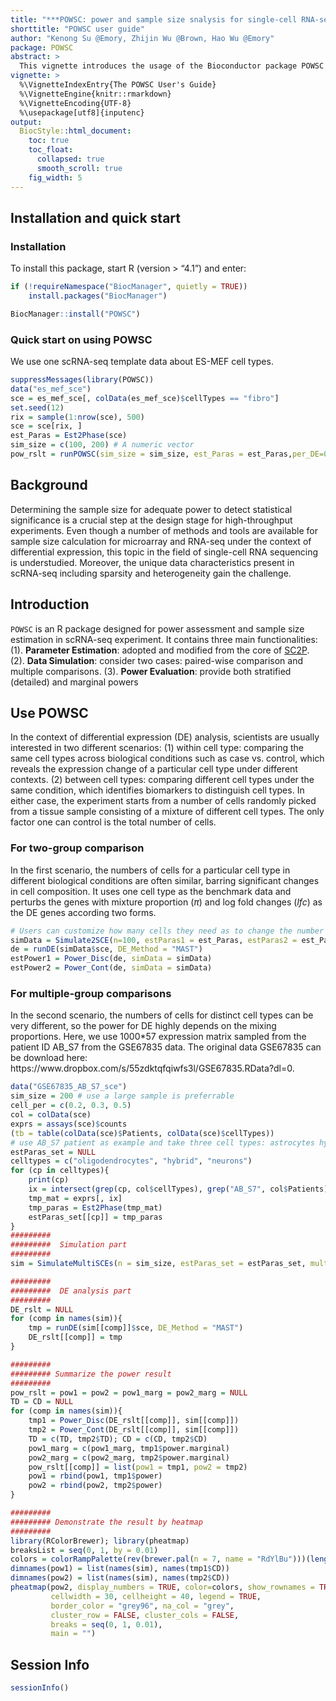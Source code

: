 ```yaml
---
title: "***POWSC: power and sample size snalysis for single-cell RNA-seq***"
shorttitle: "POWSC user guide"
author: "Kenong Su @Emory, Zhijin Wu @Brown, Hao Wu @Emory"
package: POWSC
abstract: >
  This vignette introduces the usage of the Bioconductor package POWSC (POWer analysis for SCrna-seq experiment), which is specifically designed for power estimation and sample size estimation for scRNA-seq data. POWSC is a simulation-based method, to provide power evaluation and sample size recommen- dation for single-cell RNA-sequencing DE analysis. POWSC consists of a data simulator that creates realistic expres- sion data, and a power assessor that provides a comprehensive evaluation and visualization of the power and sam- ple size relationship. The data simulator in POWSC outperforms two other state-of-art simulators in capturing key characteristics of real datasets. The power assessor in POWSC provides a variety of power evaluations including stratified and marginal power analyses for DEs characterized by two forms (phase transition or magnitude tuning), under different comparison scenarios. In addition, POWSC offers information for optimizing the tradeoffs between sample size and sequencing depth with the same total reads.
vignette: >
  %\VignetteIndexEntry{The POWSC User's Guide}
  %\VignetteEngine{knitr::rmarkdown}
  %\VignetteEncoding{UTF-8}
  %\usepackage[utf8]{inputenc}
output:
  BiocStyle::html_document:
    toc: true
    toc_float:
      collapsed: true
      smooth_scroll: true
    fig_width: 5
---
```

<style type="text/css">
  pre:not([class]) {
    background-color: white;
  }
  .tocify-subheader > .tocify-item {
  text-indent: 2px;}
</style>




\tableofcontents

\vspace{.1in}

## Installation and quick start

### Installation

To install this package, start R (version > "4.1") and enter:
```r

if (!requireNamespace("BiocManager", quietly = TRUE))
    install.packages("BiocManager")

BiocManager::install("POWSC") 
```

### Quick start on using POWSC
We use one scRNA-seq template data about ES-MEF cell types. 

```r
suppressMessages(library(POWSC))
data("es_mef_sce")
sce = es_mef_sce[, colData(es_mef_sce)$cellTypes == "fibro"]
set.seed(12)
rix = sample(1:nrow(sce), 500)
sce = sce[rix, ]
est_Paras = Est2Phase(sce)
sim_size = c(100, 200) # A numeric vector
pow_rslt = runPOWSC(sim_size = sim_size, est_Paras = est_Paras,per_DE=0.05, DE_Method = "MAST", Cell_Type = "PW") 
```

## Background
Determining the sample size for adequate power to detect statistical significance is a crucial step at the design stage for high-throughput experiments. Even though a number of methods and tools are available for sample size calculation for microarray and RNA-seq under the context of differential expression, this topic in the field of single-cell RNA sequencing is understudied. Moreover, the unique data characteristics present in scRNA-seq including sparsity and heterogeneity gain the challenge.

## Introduction
`POWSC` is an R package designed for power assessment and sample size estimation in scRNA-seq experiment. It contains three main functionalities: 
(1). **Parameter Estimation**: adopted and modified from the core of [SC2P](https://github.com/haowulab/SC2P). 
(2). **Data Simulation**: consider two cases: paired-wise comparison and multiple comparisons. 
(3). **Power Evaluation**: provide both stratified (detailed) and marginal powers

## Use POWSC
In the context of differential expression (DE) analysis, scientists are usually interested in two different scenarios: (1) within cell type: comparing the same cell types across biological conditions such as case vs. control, which reveals the expression change of a particular cell type under different contexts. (2) between cell types: comparing different cell types under the same condition, which identifies biomarkers to distinguish cell types. In either case, the experiment starts from a number of cells randomly picked from a tissue sample consisting of a mixture of different cell types. The only factor one can control is the total number of cells.

### For two-group comparison

In the first scenario, the numbers of cells for a particular cell type in different biological conditions are often similar, barring significant changes in cell composition. It uses one cell type as the benchmark data and perturbs the genes with mixture proportion ($\pi$) and log fold changes ($lfc$) as the DE genes according two forms. 

```r
# Users can customize how many cells they need as to change the number of n. 
simData = Simulate2SCE(n=100, estParas1 = est_Paras, estParas2 = est_Paras)
de = runDE(simData$sce, DE_Method = "MAST")
estPower1 = Power_Disc(de, simData = simData)
estPower2 = Power_Cont(de, simData = simData)
```

### For multiple-group comparisons
In the second scenario, the numbers of cells for distinct cell types can be very different, so the power for DE highly depends on the mixing proportions. Here, we use 1000*57 expression matrix sampled from the patient ID AB_S7 from the GSE67835 data. The original data GSE67835 can be download here: https://www.dropbox.com/s/55zdktqfqiwfs3l/GSE67835.RData?dl=0. 
```r
data("GSE67835_AB_S7_sce")
sim_size = 200 # use a large sample is preferrable
cell_per = c(0.2, 0.3, 0.5)
col = colData(sce)
exprs = assays(sce)$counts
(tb = table(colData(sce)$Patients, colData(sce)$cellTypes))
# use AB_S7 patient as example and take three cell types: astrocytes hybrid and neurons
estParas_set = NULL
celltypes = c("oligodendrocytes", "hybrid", "neurons")
for (cp in celltypes){
    print(cp)
    ix = intersect(grep(cp, col$cellTypes), grep("AB_S7", col$Patients))
    tmp_mat = exprs[, ix]
    tmp_paras = Est2Phase(tmp_mat)
    estParas_set[[cp]] = tmp_paras
}
######### 
#########  Simulation part
######### 
sim = SimulateMultiSCEs(n = sim_size, estParas_set = estParas_set, multiProb = cell_per)

######### 
#########  DE analysis part
######### 
DE_rslt = NULL
for (comp in names(sim)){
    tmp = runDE(sim[[comp]]$sce, DE_Method = "MAST")
    DE_rslt[[comp]] = tmp
}

######### 
######### Summarize the power result
######### 
pow_rslt = pow1 = pow2 = pow1_marg = pow2_marg = NULL
TD = CD = NULL
for (comp in names(sim)){
    tmp1 = Power_Disc(DE_rslt[[comp]], sim[[comp]])
    tmp2 = Power_Cont(DE_rslt[[comp]], sim[[comp]])
    TD = c(TD, tmp2$TD); CD = c(CD, tmp2$CD)
    pow1_marg = c(pow1_marg, tmp1$power.marginal)
    pow2_marg = c(pow2_marg, tmp2$power.marginal)
    pow_rslt[[comp]] = list(pow1 = tmp1, pow2 = tmp2)
    pow1 = rbind(pow1, tmp1$power)
    pow2 = rbind(pow2, tmp2$power)
}

######### 
######### Demonstrate the result by heatmap
######### 
library(RColorBrewer); library(pheatmap)
breaksList = seq(0, 1, by = 0.01)
colors = colorRampPalette(rev(brewer.pal(n = 7, name = "RdYlBu")))(length(breaksList))
dimnames(pow1) = list(names(sim), names(tmp1$CD))
dimnames(pow2) = list(names(sim), names(tmp2$CD))
pheatmap(pow2, display_numbers = TRUE, color=colors, show_rownames = TRUE,
         cellwidth = 30, cellheight = 40, legend = TRUE,
         border_color = "grey96", na_col = "grey",
         cluster_row = FALSE, cluster_cols = FALSE,
         breaks = seq(0, 1, 0.01),
         main = "")
```

## Session Info
```r
sessionInfo()
```
